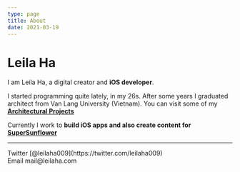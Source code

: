 ```yaml
---
type: page
title: About
date: 2021-03-19
---
```


# Leila Ha

I am Leila Ha, a digital creator and **iOS developer**.

I started programming quite lately, in my 26s. After some years I graduated architect from Van Lang University (Vietnam).
You can visit some of my **[Architectural Projects](https://leilaha.com/art)**

Currently I work to **build iOS apps and also create content for [SuperSunflower](https://suppersunflower.com)**

---

<div>
  Twitter [@leilaha009](https://twitter.com/leilaha009)
  <br />
  Email mail@leilaha.com
</div>
